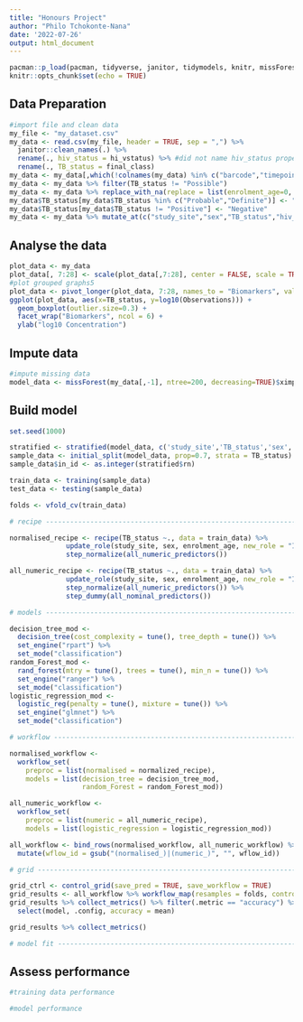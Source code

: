 ```yaml
---
title: "Honours Project"
author: "Philo Tchokonte-Nana"
date: '2022-07-26'
output: html_document
---
```


```r
pacman::p_load(pacman, tidyverse, janitor, tidymodels, knitr, missForest)
knitr::opts_chunk$set(echo = TRUE)
```

## Data Preparation
```r
#import file and clean data
my_file <- "my_dataset.csv"
my_data <- read.csv(my_file, header = TRUE, sep = ",") %>% 
  janitor::clean_names(.) %>%
  rename(., hiv_status = hi_vstatus) %>% #did not name hiv_status properly
  rename(., TB_status = final_class)
my_data <- my_data[,which(!colnames(my_data) %in% c("barcode","timepoint_id"))]
my_data <- my_data %>% filter(TB_status != "Possible")
my_data <- my_data %>% replace_with_na(replace = list(enrolment_age=0, hiv_status=common_na_strings))
my_data$TB_status[my_data$TB_status %in% c("Probable","Definite")] <- "Positive"
my_data$TB_status[my_data$TB_status != "Positive"] <- "Negative"
my_data <- my_data %>% mutate_at(c("study_site","sex","TB_status","hiv_status"), as.factor)
```


## Analyse the data
```r
plot_data <- my_data
plot_data[, 7:28] <- scale(plot_data[,7:28], center = FALSE, scale = TRUE)
#plot grouped graphs5
plot_data <- pivot_longer(plot_data, 7:28, names_to = "Biomarkers", values_to = "Observations")
ggplot(plot_data, aes(x=TB_status, y=log10(Observations))) +
  geom_boxplot(outlier.size=0.3) +
  facet_wrap("Biomarkers", ncol = 6) + 
  ylab("log10 Concentration")
```


## Impute data
```r
#impute missing data
model_data <- missForest(my_data[,-1], ntree=200, decreasing=TRUE)$ximp
```


## Build model
```r
set.seed(1000)

stratified <- stratified(model_data, c('study_site','TB_status','sex','hiv_status'), 0.7, keep.rownames=TRUE)
sample_data <- initial_split(model_data, prop=0.7, strata = TB_status)
sample_data$in_id <- as.integer(stratified$rn)

train_data <- training(sample_data) 
test_data <- testing(sample_data)

folds <- vfold_cv(train_data)

# recipe ------------------------------------------------------------------

normalised_recipe <- recipe(TB_status ~., data = train_data) %>% 
              update_role(study_site, sex, enrolment_age, new_role = "ID") %>%
              step_normalize(all_numeric_predictors())

all_numeric_recipe <- recipe(TB_status ~., data = train_data) %>% 
              update_role(study_site, sex, enrolment_age, new_role = "ID") %>%
              step_normalize(all_numeric_predictors()) %>%
              step_dummy(all_nominal_predictors())

# models ------------------------------------------------------------------

decision_tree_mod <- 
  decision_tree(cost_complexity = tune(), tree_depth = tune()) %>% 
  set_engine("rpart") %>% 
  set_mode("classification") 
random_Forest_mod <- 
  rand_forest(mtry = tune(), trees = tune(), min_n = tune()) %>% 
  set_engine("ranger") %>% 
  set_mode("classification")
logistic_regression_mod <- 
  logistic_reg(penalty = tune(), mixture = tune()) %>%
  set_engine("glmnet") %>%
  set_mode("classification")

# workflow ----------------------------------------------------------------

normalised_workflow <- 
  workflow_set(
    preproc = list(normalised = normalized_recipe),
    models = list(decision_tree = decision_tree_mod, 
                  random_Forest = random_Forest_mod)) 

all_numeric_workflow <- 
  workflow_set(
    preproc = list(numeric = all_numeric_recipe),
    models = list(logistic_regression = logistic_regression_mod)) 

all_workflow <- bind_rows(normalised_workflow, all_numeric_workflow) %>%
  mutate(wflow_id = gsub("(normalised_)|(numeric_)", "", wflow_id))

# grid --------------------------------------------------------------------

grid_ctrl <- control_grid(save_pred = TRUE, save_workflow = TRUE)
grid_results <- all_workflow %>% workflow_map(resamples = folds, control = grid_ctrl)
grid_results %>% collect_metrics() %>% filter(.metric == "accuracy") %>% 
  select(model, .config, accuracy = mean)

grid_results %>% collect_metrics()

# model fit ---------------------------------------------------------------

```


## Assess performance
```r
#training data performance

#model performance
```
